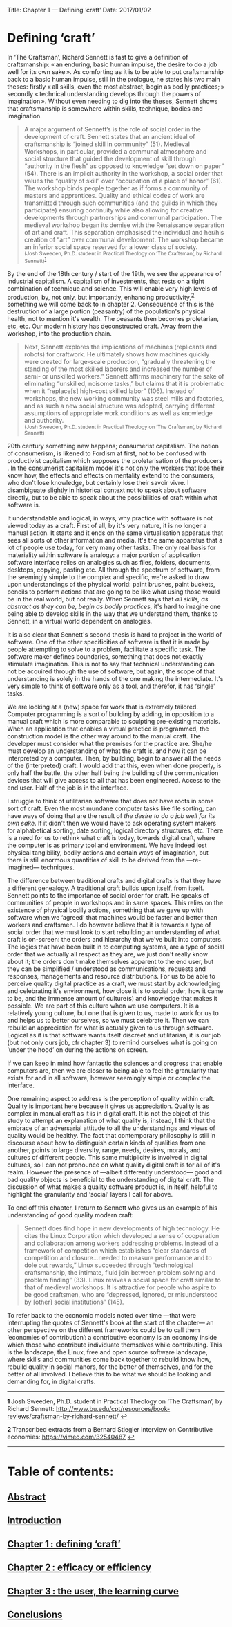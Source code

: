 Title: Chapter 1 — Defining ‘craft’ Date: 2017/01/02

= Defining ‘craft’ =

In ‘The Craftsman’, Richard Sennett is fast to give a definition of craftsmanship: « an enduring, basic human impulse, the desire to do a job well for its own sake ». As comforting as it is to be able to put craftsmanship back to a basic human impulse, still in the prologue, he states his two main theses: firstly « all skills, even the most abstract, begin as bodily practices; » secondly « technical understanding develops through the powers of imagination ». Without even needing to dig into the theses, Sennett shows that craftsmanship is somewhere within skills, technique, bodies and imagination.

<blockquote>A major argument of Sennett’s is the role of social order in the development of craft. Sennett states that an ancient ideal of craftsmanship is “joined skill in community” (51). Medieval Workshops, in particular, provided a communal atmosphere and social structure that guided the development of skill through “authority in the flesh” as opposed to knowledge “set down on paper” (54). There is an implicit authority in the workshop, a social order that values the “quality of skill” over “occupation of a place of honor” (61). The workshop binds people together as if forms a community of masters and apprentices. Quality and ethical codes of work are transmitted through such communities (and the guilds in which they participate) ensuring continuity while also allowing for creative developments through partnerships and communal participation. The medieval workshop began its demise with the Renaissance separation of art and craft. This separation emphasised the individual and her/his creation of “art” over communal development. The workshop became an inferior social space reserved for a lower class of society. <br><small>(Josh Sweeden, Ph.D. student in Practical Theology on ‘The Craftsman’, by Richard Sennett)<sup id="a1">[[#f1|1]]</sup></small>
</blockquote>
By the end of the 18th century / start of the 19th, we see the appearance of industrial capitalism. A capitalism of investments, that rests on a tight combination of technique and science. This will enable very high levels of production, by, not only, but importantly, enhancing productivity,<sup id="a2">[[#f2|2]]</sup> something we will come back to in chapter 2. Consequence of this is the destruction of a large portion (peasantry) of the population's physical health, not to mention it's wealth. The peasants then becomes proletarian, etc, etc. Our modern history has deconstructed craft. Away from the workshop, into the production chain.

<blockquote>Next, Sennett explores the implications of machines (replicants and robots) for craftwork. He ultimately shows how machines quickly were created for large-scale production, “gradually threatening the standing of the most skilled laborers and increased the number of semi- or unskilled workers.” Sennett affirms machinery for the sake of eliminating “unskilled, noisome tasks,” but claims that it is problematic when it “replace[s] high-cost skilled labor” (106). Instead of workshops, the new working community was steel mills and factories, and as such a new social structure was adopted, carrying different assumptions of appropriate work conditions as well as knowledge and authority. <br><small>(Josh Sweeden, Ph.D. student in Practical Theology on ‘The Craftsman’, by Richard Sennett)</small>
</blockquote>
20th century something new happens; consumerist capitalism. The notion of consumerism, is likened to Fordism at first, not to be confused with productivist capitalism which supposes the proletarisation of the producers<!--—the workers, that then become proletarian, who then would lose all of their professional know how-->. In the consumerist capitalism model it's not only the workers that lose their know how, the effects and effects on mentality extend to the consumers, who don't lose knowledge, but certainly lose their savoir vivre. I disambiguate slightly in historical context not to speak about software directly, but to be able to speak about the possibilities of craft within what software is.

It understandable and logical, in ways, why practice with software is not viewed today as a craft. First of all, by it's very nature, it is no longer a manual action. It starts and it ends on the same virtualisation apparatus that sees all sorts of other information and media. It's the same apparatus that a lot of people use today, for very many other tasks. The only real basis for materiality within software is analogy: a major portion of application software interface relies on analogies such as files, folders, documents, desktops, copying, pasting etc. All through the spectrum of software, from the seemingly simple to the complex and specific, we're asked to draw upon understandings of the physical world: paint brushes, paint buckets, pencils to perform actions that are going to be like what using those would be in the real world, but not really. When Sennett says that ''all skills, as abstract as they can be, begin as bodily practices,'' it's hard to imagine one being able to develop skills in the way that we understand them, thanks to Sennett, in a virtual world dependent on analogies.

It is also clear that Sennett's second thesis is hard to project in the world of software. One of the other specificities of software is that it is made by people attempting to solve to a problem, facilitate a specific task. The software maker defines boundaries, something that does not exactly stimulate imagination. This is not to say that technical understanding can not be acquired through the use of software, but again, the scope of that understanding is solely in the hands of the one making the intermediate. It's very simple to think of software only as a tool, and therefor, it has ‘single’ tasks.

We are looking at a (new) space for work that is extremely tailored. Computer programming is a sort of building by adding, in opposition to a manual craft which is more comparable to sculpting pre-existing materials. When an application that enables a virtual practice is programmed, the construction model is the other way around to the manual craft. The developer must consider what the premises for the practice are. She/he must develop an understanding of what the craft is, and how it can be interpreted by a computer. Then, by building, begin to answer all the needs of the (interpreted) craft. I would add that this, even when done properly, is only half the battle, the other half being the building of the communication devices that will give access to all that has been engineered. Access to the end user. Half of the job is in the interface.

I struggle to think of utilitarian software that does not have roots in some sort of craft. Even the most mundane computer tasks like file sorting, can have ways of doing that are the result of ''the desire to do a job well for its own sake''. If it didn't then we would have to ask operating system makers for alphabetical sorting, date sorting, logical directory structures, etc. There is a need for us to rethink what craft is today, towards digital craft, where the computer is as primary tool and environment. We have indeed lost physical tangibility, bodily actions and certain ways of imagination, but there is still enormous quantities of skill to be derived from the —re-imagined— techniques.

The difference between traditional crafts and digital crafts is that they have a different genealogy. A traditional craft builds upon itself, from itself. Sennett points to the importance of social order for craft. He speaks of communities of people in workshops and in same spaces. This relies on the existence of physical bodily actions, something that we gave up with software when we ‘agreed’ that machines would be faster and better than workers and craftsmen. I do however believe that it is towards a type of social order that we must look to start rebuilding an understanding of what craft is on-screen: the orders and hierarchy that we've built into computers. The logics that have been built in to computing systems, are a type of social order that we actually all respect as they are, we just don't really know about it; the orders don't make themselves apparent to the end user, but they can be simplified / understood as communications, requests and responses, managements and resource distributions. For us to be able to perceive quality digital practice as a craft, we must start by acknowledging and celebrating it's environment, how close it is to social order, how it came to be, and the immense amount of culture(s) and knowledge that makes it possible. We are part of this culture when we use computers. It is a relatively young culture, but one that is given to us, made to work for us to and helps us to better ourselves, so we must celebrate it. Then we can rebuild an appreciation for what is actually given to us through software. Logical as it is that software wants itself discreet and utilitarian, it is our job (but not only ours job, cfr chapter 3) to remind ourselves what is going on ‘under the hood’ on during the actions on screen.

If we can keep in mind how fantastic the sciences and progress that enable computers are, then we are closer to being able to feel the granularity that exists for and in all software, however seemingly simple or complex the interface.

One remaining aspect to address is the perception of quality within craft. Quality is important here because it gives us appreciation. Quality is as complex in manual craft as it is in digital craft. It is not the object of this study to attempt an explanation of what quality is, instead, I think that the embrace of an adversarial attitude to all the understandings and views of quality would be healthy. The fact that contemporary philosophy is still in discourse about how to distinguish certain kinds of qualities from one another, points to large diversity, range, needs, desires, morals, and cultures of different people. This same multiplicity is involved in digital cultures, so I can not pronounce on what quality digital craft is for all of it's realm. However the presence of —albeit differently understood— good and bad quality objects is beneficial to the understanding of digital craft. The discussion of what makes a quality software product is, in itself, helpful to highlight the granularity and ‘social’ layers I call for above.

To end off this chapter, I return to Sennett who gives us an example of his understanding of good quality modern craft:

<blockquote>Sennett does find hope in new developments of high technology. He cites the Linux Corporation which developed a sense of cooperation and collaboration among workers addressing problems. Instead of a framework of competition which establishes “clear standards of competition and closure…needed to measure performance and to dole out rewards,” Linux succeeded through “technological craftsmanship, the intimate, fluid join between problem solving and problem finding” (33). Linux revives a social space for craft similar to that of medieval workshops. It is attractive for people who aspire to be good craftsmen, who are “depressed, ignored, or misunderstood by [other] social institutions” (145).
</blockquote>
To refer back to the economic models noted over time —that were interrupting the quotes of Sennett's book at the start of the chapter— an other perspective on the different frameworks could be to call them ‘economies of contribution’: a contributive economy is an economy inside which those who contribute individuate themselves while contributing. This is the landscape, the Linux, free and open source software landscape, where skills and communities come back together to rebuild know how, rebuild quality in social manors, for the better of themselves, and for the better of all involved. I believe this to be what we should be looking and demanding for, in digital crafts.


-----

<b id="f1">1 </b>Josh Sweeden, Ph.D. student in Practical Theology on ‘The Craftsman’, by Richard Sennett: http://www.bu.edu/cpt/resources/book-reviews/craftsman-by-richard-sennett/ [[#a1|↩]]

<b id="f2">2 </b>Transcribed extracts from a Bernard Stiegler interview on Contributive economies: https://vimeo.com/32540487 [[#a2|↩]]


-----

= Table of contents: =

== [[#|Abstract]] ==

== [[#|Introduction]] ==

== [[chapter-1-defining-craft.html|Chapter 1 : defining ‘craft’]] ==

== [[chapter-2-efficacy-or-efficiency.html|Chapter 2 : efficacy or efficiency]] ==

== [[chapter-3-the-user-the-learning-curve.html|Chapter 3 : the user, the learning curve]] ==

== [[dissertation-conclusions.html|Conclusions]] ==

